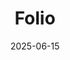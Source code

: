 ---
title: "Folio"
date: "2025-06-15"
description: "A sleek and modern personal portfolio and blog built with Next.js, React, and TypeScript. It showcases my projects, technical writing, and development journey, all styled with Tailwind CSS and powered by MDX for rich content authoring."
image: "/projects/folio/cover.png"
live: "https://ckdoestech.com"
projectLink: "/projects/folio"
tags:
  - "Next.js"
  - "React"
  - "Typescript"
  - "Tailwind"
  - "MDX"
---